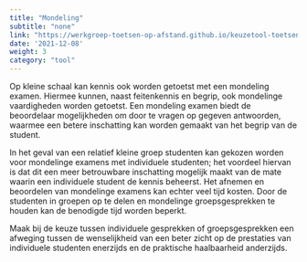 ```yaml
---
title: "Mondeling"
subtitle: "none"
link: "https://werkgroep-toetsen-op-afstand.github.io/keuzetool-toetsen/methods/oral_exam/"
date: '2021-12-08'
weight: 3
category: "tool"
---
```


Op kleine schaal kan kennis ook worden getoetst met een mondeling examen. Hiermee kunnen, naast feitenkennis en begrip, ook mondelinge vaardigheden worden getoetst. Een mondeling examen biedt de beoordelaar mogelijkheden om door te vragen op gegeven antwoorden, waarmee een betere inschatting kan worden gemaakt van het begrip van de student. 

In het geval van een relatief kleine groep studenten kan gekozen worden voor mondelinge examens met individuele studenten; het voordeel hiervan is dat dit een meer betrouwbare inschatting mogelijk maakt van de mate waarin een individuele student de kennis beheerst. Het afnemen en beoordelen van mondelinge examens kan echter veel tijd kosten. Door de studenten in groepen op te delen en mondelinge groepsgesprekken te houden kan de benodigde tijd worden beperkt. 

Maak bij de keuze tussen individuele gesprekken of groepsgesprekken een afweging tussen de wenselijkheid van een beter zicht op de prestaties van individuele studenten enerzijds en de praktische haalbaarheid anderzijds. 
